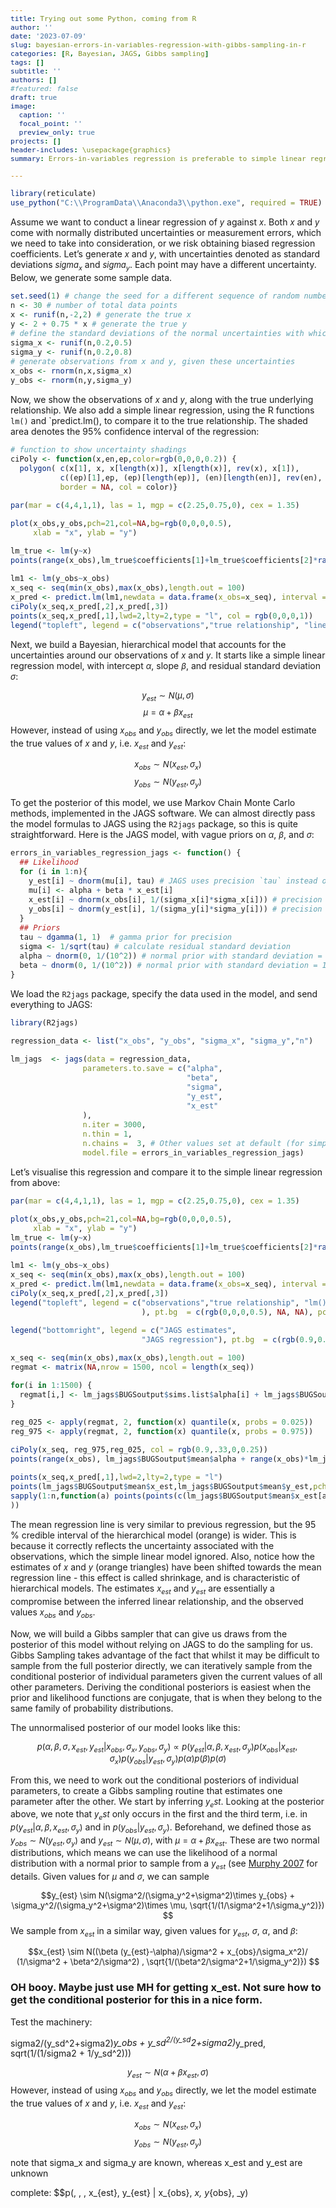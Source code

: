 ```yaml
---
title: Trying out some Python, coming from R
author: ''
date: '2023-07-09'
slug: bayesian-errors-in-variables-regression-with-gibbs-sampling-in-r
categories: [R, Bayesian, JAGS, Gibbs sampling]
tags: []
subtitle: ''
authors: []
#featured: false
draft: true
image:
  caption: ''
  focal_point: ''
  preview_only: true
projects: []
header-includes: \usepackage{graphics}
summary: Errors-in-variables regression is preferable to simple linear regression when the observations come with uncertainty. Here, I first show how errors-in-variables regression can be done in R, using JAGS. I then construct a Gibbs sampler that runs purely in R, without any external software like JAGS or Stan. 

---
```

<style>
.math {
  font-size: small;
}
</style>

<style>
.column-left{
  float: left;
  width: 52%;
  text-align: left;

}

<style>
.column-center{
  float: center;
  width: 100%;
  text-align: left;

}

.column-right{
  float: right;
  width: 48%;
  text-align: left;
  margin-top: 6px;
  line-height: 1.83;
  font-size: 12px;

}
</style>

<style type="text/css">
body, td {
   font-size: 14px;
}
code.r{
  font-size: 12px;
}
pre {
  font-size: 13.2px
}
</style>

```r
library(reticulate)
use_python("C:\\ProgramData\\Anaconda3\\python.exe", required = TRUE)
```

Assume we want to conduct a linear regression of $y$ against $x$. Both $x$ and $y$ come with normally distributed uncertainties or measurement errors, which we need to take into consideration, or we risk obtaining biased regression coefficients. Let's generate $x$ and $y$, with uncertainties denoted as standard deviations $sigma_x$ and $sigma_y$. Each point may have a different uncertainty. Below, we generate some sample data.

```r
set.seed(1) # change the seed for a different sequence of random numbers
n <- 30 # number of total data points
x <- runif(n,-2,2) # generate the true x
y <- 2 + 0.75 * x # generate the true y
# define the standard deviations of the normal uncertainties with which x and y where observed
sigma_x <- runif(n,0.2,0.5)
sigma_y <- runif(n,0.2,0.8)
# generate observations from x and y, given these uncertainties
x_obs <- rnorm(n,x,sigma_x)
y_obs <- rnorm(n,y,sigma_y)

```

Now, we show the observations of $x$ and $y$, along with the true underlying relationship. We also add a simple linear regression, using the R functions `lm()` and `predict.lm(), to compare it to the true relationship. The shaded area denotes the 95% confidence interval of the regression:

```r
# function to show uncertainty shadings
ciPoly <- function(x,en,ep,color=rgb(0,0,0,0.2)) {
  polygon( c(x[1], x, x[length(x)], x[length(x)], rev(x), x[1]),
           c((ep)[1],ep, (ep)[length(ep)], (en)[length(en)], rev(en), (en)[1]),
           border = NA, col = color)}

par(mar = c(4,4,1,1), las = 1, mgp = c(2.25,0.75,0), cex = 1.35)

plot(x_obs,y_obs,pch=21,col=NA,bg=rgb(0,0,0,0.5),
     xlab = "x", ylab = "y")

lm_true <- lm(y~x)
points(range(x_obs),lm_true$coefficients[1]+lm_true$coefficients[2]*range(x_obs),type="l",lwd=2,col = rgb(0.5,0.5,0.5,1))

lm1 <- lm(y_obs~x_obs)
x_seq <- seq(min(x_obs),max(x_obs),length.out = 100)
x_pred <- predict.lm(lm1,newdata = data.frame(x_obs=x_seq), interval = "confidence")
ciPoly(x_seq,x_pred[,2],x_pred[,3])
points(x_seq,x_pred[,1],lwd=2,lty=2,type = "l", col = rgb(0,0,0,1))
legend("topleft", legend = c("observations","true relationship", "linear regression"), pt.bg  = c(rgb(0,0,0,0.5), NA, NA), pch = c(21,NA, NA), lwd = c(NA,2,2),  pt.cex = c(1,NA,NA), bty = "n", pt.lwd = c(0,NA,NA), col = c(NA,rgb(.5,.5,.5,1),rgb(0,0,0,1)), lty = c(NA,1,2), cex = .65)

```

Next, we build a Bayesian, hierarchical model that accounts for the uncertainties around our observations of $x$ and $y$. It starts like a simple linear regression model, with intercept $\alpha$, slope $\beta$, and residual standard deviation $\sigma$:

$$y_{est} \sim N(\mu, \sigma)$$
$$\mu = \alpha + \beta x_{est}$$
However, instead of using $x_{obs}$ and $y_{obs}$ directly, we let the model estimate the true values of $x$ and $y$, i.e. $x_{est}$ and $y_{est}$:

$$x_{obs} \sim N(x_{est}, \sigma_x)$$
$$y_{obs} \sim N(y_{est}, \sigma_y)$$

To get the posterior of this model, we use Markov Chain Monte Carlo methods, implemented in the JAGS software. We can almost directly pass the model formulas to JAGS using the `R2jags` package, so this is quite straightforward. 
Here is the JAGS model, with vague priors on $\alpha$, $\beta$, and $\sigma$:

```r
errors_in_variables_regression_jags <- function() {
  ## Likelihood
  for (i in 1:n){  
    y_est[i] ~ dnorm(mu[i], tau) # JAGS uses precision `tau` instead of sigma
    mu[i] <- alpha + beta * x_est[i]
    x_est[i] ~ dnorm(x_obs[i], 1/(sigma_x[i]*sigma_x[i])) # precision = 1/sigma^2
    y_obs[i] ~ dnorm(y_est[i], 1/(sigma_y[i]*sigma_y[i])) # precision = 1/sigma^2
  }
  ## Priors
  tau ~ dgamma(1, 1)  # gamma prior for precision
  sigma <- 1/sqrt(tau) # calculate residual standard deviation
  alpha ~ dnorm(0, 1/(10^2)) # normal prior with standard deviation = 10
  beta ~ dnorm(0, 1/(10^2)) # normal prior with standard deviation = 10
}
```

We load the `R2jags` package, specify the data used in the model, and send everything to JAGS:

```r
library(R2jags)

regression_data <- list("x_obs", "y_obs", "sigma_x", "sigma_y","n")

lm_jags  <- jags(data = regression_data,
                parameters.to.save = c("alpha",
                                       "beta",
                                       "sigma",
                                       "y_est",
                                       "x_est"
                ),
                n.iter = 3000,
                n.thin = 1,
                n.chains =  3, # Other values set at default (for simplicity)
                model.file = errors_in_variables_regression_jags)

```

Let's visualise this regression and compare it to the simple linear regression from above:

```r
par(mar = c(4,4,1,1), las = 1, mgp = c(2.25,0.75,0), cex = 1.35)

plot(x_obs,y_obs,pch=21,col=NA,bg=rgb(0,0,0,0.5),
     xlab = "x", ylab = "y")
lm_true <- lm(y~x)
points(range(x_obs),lm_true$coefficients[1]+lm_true$coefficients[2]*range(x_obs),type="l",lwd=2,col = rgb(0.5,0.5,0.5,1))

lm1 <- lm(y_obs~x_obs)
x_seq <- seq(min(x_obs),max(x_obs),length.out = 100)
x_pred <- predict.lm(lm1,newdata = data.frame(x_obs=x_seq), interval = "confidence")
ciPoly(x_seq,x_pred[,2],x_pred[,3])
legend("topleft", legend = c("observations","true relationship", "lm() regression"
                             ), pt.bg  = c(rgb(0,0,0,0.5), NA, NA), pch = c(21,NA, NA), lwd = c(NA,2,2),  pt.cex = c(1,NA,NA), pt.lwd = c(0,NA,NA), col = c(NA,rgb(0.5,0.5,0.5,1),"black"), lty = c(NA,1,2,2), cex = .65)

legend("bottomright", legend = c("JAGS estimates",
                             "JAGS regression"), pt.bg  = c(rgb(0.9,0.33,0,0.5), NA), pch = c(24,NA), lwd = c(NA,2),  pt.cex = c(1,NA,NA,NA), pt.lwd = c(0,NA), col = c(NA,rgb(0.9,0.33,0,1)), lty = c(NA,2), cex = .65)

x_seq <- seq(min(x_obs),max(x_obs),length.out = 100)
regmat <- matrix(NA,nrow = 1500, ncol = length(x_seq))

for(i in 1:1500) {
  regmat[i,] <- lm_jags$BUGSoutput$sims.list$alpha[i] + lm_jags$BUGSoutput$sims.list$beta[i]*x_seq
}

reg_025 <- apply(regmat, 2, function(x) quantile(x, probs = 0.025))
reg_975 <- apply(regmat, 2, function(x) quantile(x, probs = 0.975))

ciPoly(x_seq, reg_975,reg_025, col = rgb(0.9,.33,0,0.25))
points(range(x_obs), lm_jags$BUGSoutput$mean$alpha + range(x_obs)*lm_jags$BUGSoutput$mean$beta, type = "l", col = rgb(0.9,.33,0,1),lwd=2, lty=2)

points(x_seq,x_pred[,1],lwd=2,lty=2,type = "l")
points(lm_jags$BUGSoutput$mean$x_est,lm_jags$BUGSoutput$mean$y_est,pch=24, col = NA, bg = rgb(0.9,0.33,0,0.5))
sapply(1:n,function(a) points(points(c(lm_jags$BUGSoutput$mean$x_est[a],x_obs[a]),c(lm_jags$BUGSoutput$mean$y_est[a],y_obs[a]), type = "l", lty = 3, col = rgb(0.9,0.33,0,0.5))
))

```

The mean regression line is very similar to previous regression, but the 95 % credible interval of the hierarchical model (orange) is wider. This is because it correctly reflects the uncertainty associated with the observations, which the simple linear model ignored. Also, notice how the estimates of $x$ and $y$ (orange triangles) have been shifted towards the mean regression line - this effect is called shrinkage, and is characteristic of hierarchical models. The estimates $x_{est}$ and $y_{est}$ are essentially a compromise between the inferred linear relationship, and the observed values $x_{obs}$ and $y_{obs}$.

Now, we will build a Gibbs sampler that can give us draws from the posterior of this model without relying on JAGS to do the sampling for us. Gibbs Sampling takes advantage of the fact that whilst it may be difficult to sample from the full posterior directly, we can iteratively sample from the conditional posterior of individual parameters given the current values of all other parameters. Deriving the conditional posteriors is easiest when the prior and likelihood functions are conjugate, that is when they belong to the same family of probability distributions.

The unnormalised posterior of our model looks like this:

$$p(\alpha, \beta, \sigma, x_{est}, y_{est} | x_{obs}, \sigma_x, y_{obs}, \sigma_y) \propto 
p(y_{est} | \alpha, \beta, x_{est}, \sigma_y) 
p(x_{obs} | x_{est},\sigma_{x})  
p(y_{obs} | y_{est},\sigma_{y})
p(\alpha)
p(\beta)
p(\sigma)
$$

From this, we need to work out the conditional posteriors of individual parameters, to create a Gibbs sampling routine that estimates one parameter after the other. We start by inferring $y_est$. Looking at the posterior above, we note that $y_est$ only occurs in the first and the third term, i.e. in $p(y_{est} | \alpha, \beta, x_{est}, \sigma_y)$ and in $p(y_{obs} | y_{est},\sigma_{y})$. Beforehand, we defined those as $y_{obs} \sim N(y_{est}, \sigma_y)$ and 
$y_{est} \sim N(\mu, \sigma)$, with $\mu = \alpha + \beta x_{est}$. These are two normal distributions, which means we can use the likelihood of a normal distribution with a normal prior to sample from a $y_{est}$ (see [Murphy 2007](https://www.cs.ubc.ca/~murphyk/Papers/bayesGauss.pdf) for details. Given values for $\mu$ and $\sigma$, we can sample 

$$y_{est} \sim N(\sigma^2/(\sigma_y^2+\sigma^2)\times y_{obs} + \sigma_y^2/(\sigma_y^2+\sigma^2)\times \mu, \sqrt{1/(1/\sigma^2+1/\sigma_y^2)}) $$
We sample from $x_{est}$ in a similar way, given values for $y_{est}$, $\sigma$, $\alpha$, and $\beta$:

$$x_{est} \sim N((\beta (y_{est}-\alpha)/\sigma^2 + x_{obs}/\sigma_x^2)/ (1/\sigma^2 + \beta^2/\sigma^2)
, \sqrt{1/(\beta^2/\sigma^2+1/\sigma_y^2)}) $$ 

### OH booy. Maybe just use MH for getting x_est. Not sure how to get the conditional posterior for this in a nice form.

Test the machinery:




sigma2/(y_sd^2+sigma2)*y_obs + y_sd^2/(y_sd^2+sigma2)*y_pred,
          sqrt(1/(1/sigma2 + 1/y_sd^2)))




$$y_{est} \sim N( \alpha + \beta x_{est}, \sigma)$$
However, instead of using $x_{obs}$ and $y_{obs}$ directly, we let the model estimate the true values of $x$ and $y$, i.e. $x_{est}$ and $y_{est}$:

$$x_{obs} \sim N(x_{est}, \sigma_x)$$
$$y_{obs} \sim N(y_{est}, \sigma_y)$$

note that sigma_x and sigma_y are known, whereas x_est and y_est are unknown


 complete: $$p(\alpha, \beta, \sigma, x_{est}, y_{est} | x_{obs}, \sigma_x, y_{obs}, \sigma_y) \propto 